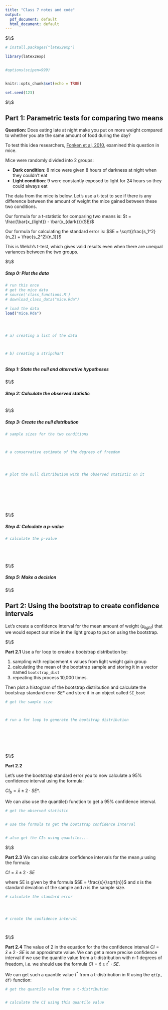 ```yaml
---
title: "Class 7 notes and code"
output:
  pdf_document: default
  html_document: default
---
```






$\\$





```r

# install.packages("latex2exp")

library(latex2exp)


#options(scipen=999)


knitr::opts_chunk$set(echo = TRUE)

set.seed(123)

```






$\\$







## Part 1: Parametric tests for comparing two means



**Question:** Does eating late at night make you put on more weight compared to whether you ate the same amount of food during the day? 


To test this idea researchers, [Fonken et al, 2010](https://www.ncbi.nlm.nih.gov/pubmed/20937863), examined this question in mice. 

Mice were randomly divided into 2 groups:

 * **Dark condition**:  8 mice were given 8 hours of darkness at night when they couldn’t eat
 * **Light condition**: 9 were constantly exposed to light for 24 hours so they could always eat


The data from the mice is below. Let's use a t-test to see if there is any difference between the amount of weight the mice gained between these two conditions. 


Our formula for a t-statistic for comparing two means is:  $t = \frac{\bar{x_{light}} - \bar{x_{dark}}}{SE}$ 


Our formula for calculating the standard error is: $SE = \sqrt{\frac{s_1^2}{n_2} + \frac{s_2^2}{n_1}}$


This is Welch's t-test, which gives valid results even when there are unequal variances between the two groups. 





$\\$





##### Step 0: Plot the data


```r

# run this once
# get the mice data
# source('class_functions.R')
# download_class_data("mice.Rda")

# load the data
load("mice.Rda")




# a) creating a list of the data 



# b) creating a stripchart   



```




##### Step 1: State the null and alternative hypotheses 








$\\$







##### Step 2: Calculate the observed statistic

```r






```



$\\$





##### Step 3: Create the null distribution



```r



# sample sizes for the two conditions



# a conservative estimate of the degrees of freedom




# plot the null distribution with the observed statistic on it









```






$\\$





##### Step 4: Calculate a p-value


```r




# calculate the p-value






```




$\\$






##### Step 5: Make a decision









$\\$








## Part 2: Using the bootstrap to create confidence intervals


Let's create a confidence interval for the mean amount of weight ($\mu_{light}$) that we would expect our mice in the light group to put on using the bootstrap. 




$\\$



**Part 2.1**  Use a for loop to create a bootstrap distribution by: 

1) sampling with replacement *n* values from light weight gain group
2) calculating the mean of the bootstrap sample and storing it in a vector named `bootstrap_dist`
3) repeating this process 10,000 times. 

Then plot a histogram of the bootstrap distribution and calculate the bootstrap standard error $SE*$ and store it in an object called `SE_boot`

```r


# get the sample size



# run a for loop to generate the bootstrap distribution 








```



$\\$






**Part 2.2** 

Let's use the bootstrap standard error you to now calculate a 95% confidence interval using the formula:  

$CI_b = \bar{x} \pm  2 \cdot SE*$. 


We can also use the quantile() function to get a 95% confidence interval.



```r


# get the observed statistic


# use the formula to get the bootstrap confidence interval


# also get the CIs using quantiles...


```








$\\$







**Part 2.3**  We can also calculate confidence intervals for the mean $\mu$ using the formula:

$CI = \bar{x} \pm 2 \cdot SE$

where SE is given by the formula $SE = \frac{s}{\sqrt{n}}$ and  *s* is the standard deviation of the sample and *n* is the sample size. 


```r

# calculate the standard error




# create the confidence interval




```





$\\$




**Part 2.4** The value of 2 in the equation for the the confidence interval $CI = \bar{x} \pm 2 \cdot SE$ is an approximate value. We can get a more precise confidence interval if we use the quantile value from a t-distribution with n-1 degrees of freedom, i.e. we should use the formula $CI = \bar{x} \pm t^* \cdot SE$. 

We can get such a quantile value $t^*$ from a t-distribution in R using the `qt(p, df)` function:



```r


# get the quantile value from a t-distribution


# calculate the CI using this quantile value




```



